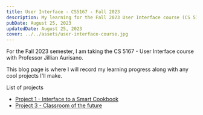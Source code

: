```yaml
---
title: User Interface - CS5167 - Fall 2023
description: My learning for the Fall 2023 User Interface course (CS 5167)
pubDate: August 25, 2023
updatedDate: August 25, 2023
cover: ../../assets/user-interface-course.jpg
---
```


For the Fall 2023 semester, I am taking the CS 5167 - User Interface course with Professor Jillian Aurisano.

This blog page is where I will record my learning progress along with any cool projects I'll make.

List of projects
* [Project 1 - Interface to a Smart Cookbook](/blog/project-1-cs5167)
* [Project 3 - Classroom of the future](/blog/project-3-cs5167)